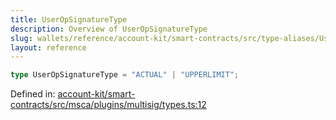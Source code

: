 ```yaml
---
title: UserOpSignatureType
description: Overview of UserOpSignatureType
slug: wallets/reference/account-kit/smart-contracts/src/type-aliases/UserOpSignatureType
layout: reference
---
```


```ts
type UserOpSignatureType = "ACTUAL" | "UPPERLIMIT";
```

Defined in: [account-kit/smart-contracts/src/msca/plugins/multisig/types.ts:12](https://github.com/alchemyplatform/aa-sdk/blob/da19afd63b0ba06a4de95b0d2d7871f64d546304/account-kit/smart-contracts/src/msca/plugins/multisig/types.ts#L12)
